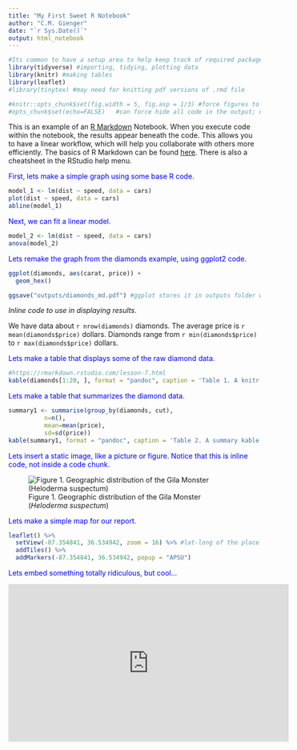 ```yaml
---
title: "My First Sweet R Notebook"
author: "C.M. Gienger"
date: "`r Sys.Date()`"
output: html_notebook
---
```


```r
#Its common to have a setup area to help keep track of required packages and formatting options
library(tidyverse) #importing, tidying, plotting data
library(knitr) #making tables
library(leaflet)
#library(tinytex) #may need for knitting pdf versions of .rmd file

#knitr::opts_chunk$set(fig.width = 5, fig.asp = 1/3) #force figures to be a certain size and aspect ratio
#opts_chunk$set(echo=FALSE)   #can force hide all code in the output; disables 'code folding'
```

This is an example of an [R Markdown](http://rmarkdown.rstudio.com) Notebook. When you execute code within the notebook, the results appear beneath the code. This allows you to have a linear workflow, which will help you collaborate with others more efficiently. The basics of R Markdown can be found [here](https://r4ds.had.co.nz/r-markdown.html). There is also a cheatsheet in the RStudio help menu.

<span style="color:blue">First, lets make a simple graph using some base R code.</span>
```r
model_1 <- lm(dist ~ speed, data = cars)
plot(dist ~ speed, data = cars)
abline(model_1)

```

<span style="color:blue">Next, we can fit a linear model.</span>
```r
model_2 <- lm(dist ~ speed, data = cars)
anova(model_2)
```

<span style="color:blue">Lets remake the graph from the diamonds example, using ggplot2 code.</span>

```r
ggplot(diamonds, aes(carat, price)) +
  geom_hex()

ggsave("outputs/diamonds_md.pdf") #ggplot stores it in outputs folder we created previously
```

*Inline code to use in displaying results.*  

We have data about `r nrow(diamonds)` diamonds. The average price is `r mean(diamonds$price)` dollars. Diamonds range from `r min(diamonds$price)` to `r max(diamonds$price)` dollars.

<span style="color:blue">Lets make a table that displays some of the raw diamond data.</span>

```r
#https://rmarkdown.rstudio.com/lesson-7.html
kable(diamonds[1:20, ], format = "pandoc", caption = 'Table 1. A knitr kable displaying the first 20 diamonds in the data set.')

```

<span style="color:blue">Lets make a table that summarizes the diamond data.</span>

```r
summary1 <- summarise(group_by(diamonds, cut),
          n=n(), 
          mean=mean(price), 
          sd=sd(price))
kable(summary1, format = "pandoc", caption = 'Table 2. A summary kable displaying number, mean, and standard deviation for each of five cuts of diamond.')
```

<span style="color:blue">Lets insert a static image, like a picture or figure. Notice that this is inline code, not inside a code chunk.</span>

![Figure 1. Geographic distribution of the Gila Monster (*Heloderma suspectum*)](images/gila_range_map.jpg)

<span style="color:blue">Lets make a simple map for our report.</span>
```r
leaflet() %>%
  setView(-87.354841, 36.534942, zoom = 16) %>% #lat-long of the place of interest
  addTiles() %>%
  addMarkers(-87.354841, 36.534942, popup = "APSU")
```

<span style="color:blue">Lets embed something totally ridiculous, but cool...</span>

<iframe width="560" height="315" src="https://www.youtube.com/embed/8RXYN0DnYeU" frameborder="0" allowfullscreen></iframe>


